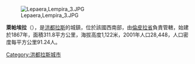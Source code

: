 [[Image:Lepaera,Lempira_3.JPG|right]]

'''萊帕埃拉'''（{{lang-es|Lepaera}}），是[[洪都拉斯|洪都拉斯]]的城鎮，位於該國西南部，由[[倫皮拉省|倫皮拉省]]負責管轄，始建於1867年，面積311.8平方公里，海拔高度1,122米，2001年人口28,448，人口密度每平方公里91.24人。

{{coord|14|47|N|88|35|W|display=title|region:HN_type:city_source:GNS-enwiki}}

{{Honduras-geo-stub}}
[[Category:洪都拉斯城市|Category:洪都拉斯城市]]